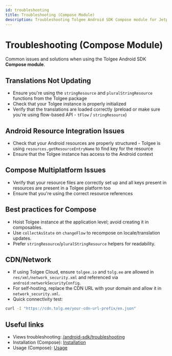 ```yaml
---
id: troubleshooting
title: Troubleshooting (Compose Module)
description: Troubleshooting Tolgee Android SDK Compose module for Jetpack Compose and Compose Multiplatform
---
```


# Troubleshooting (Compose Module)

Common issues and solutions when using the Tolgee Android SDK **Compose module**.

## Translations Not Updating

- Ensure you're using the `stringResource` and `pluralStringResource` functions from the Tolgee package
- Check that your Tolgee instance is properly initialized
- Verify that the translations are loaded correctly (preload or make sure you're using flow-based API - `tFlow` / `stringResource`)

## Android Resource Integration Issues

- Check that your Android resources are properly structured - Tolgee is using `resources.getResourceEntryName` to find key for the resource
- Ensure that the Tolgee instance has access to the Android context

## Compose Multiplatform Issues

- Verify that your resource files are correctly set up and all keys present in resources are present in a Tolgee platform too
- Ensure that you're using the correct resource references

## Best practices for Compose

- Hoist Tolgee instance at the application level; avoid creating it in composables.
- Use `collectAsState` on `changeFlow` to recompose on locale/translation updates.
- Prefer `stringResource`/`pluralStringResource` helpers for readability.

## CDN/Network

- If using Tolgee Cloud, ensure `tolgee.io` and `tolg.ee` are allowed in `res/xml/network_security.xml` and referenced via `android:networkSecurityConfig`.
- For self‑hosting, replace the CDN URL with your domain and allow it in `network_security.xml`.
- Quick connectivity test:

```bash
curl -I "https://cdn.tolg.ee/your-cdn-url-prefix/en.json"
```

## Useful links

- Views troubleshooting: [/android-sdk/troubleshooting](/android-sdk/troubleshooting)
- Installation (Compose): [Installation](./installation.mdx)
- Usage (Compose): [Usage](./usage.mdx)
